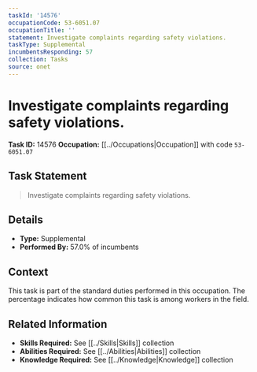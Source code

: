 ```yaml
---
taskId: '14576'
occupationCode: 53-6051.07
occupationTitle: ''
statement: Investigate complaints regarding safety violations.
taskType: Supplemental
incumbentsResponding: 57
collection: Tasks
source: onet
---
```

# Investigate complaints regarding safety violations.

**Task ID:** 14576
**Occupation:** [[../Occupations|Occupation]] with code `53-6051.07`

## Task Statement

> Investigate complaints regarding safety violations.

## Details

- **Type:** Supplemental
- **Performed By:** 57.0% of incumbents

## Context

This task is part of the standard duties performed in this occupation. The percentage indicates how common this task is among workers in the field.

## Related Information

- **Skills Required:** See [[../Skills|Skills]] collection
- **Abilities Required:** See [[../Abilities|Abilities]] collection
- **Knowledge Required:** See [[../Knowledge|Knowledge]] collection
